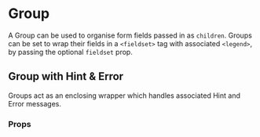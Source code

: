 
<Meta title='Group' component={Group} />

# Group

A Group can be used to organise form fields passed in as `children`.
Groups can be set to wrap their fields in a `<fieldset>` tag with 
associated `<legend>`, by passing the optional `fieldset` prop.

<Canvas>
  <Story name='Default'>
    <Group id='group' label='Basic Group' fieldset>
      <TextInput />
    </Group>
  </Story>
</Canvas>

## Group with Hint & Error 

Groups act as an enclosing wrapper which handles associated Hint and Error messages.

<Canvas>
  <Story name='With Hint and Error'>
    <Group 
      id='group' 
      label='Enter your address' 
      fieldset 
      hint='Addresses must be based in the UK' 
      error='Please enter a valid address'
    >
      <TextInput error/>
      <TextInput error/>
      <TextInput error/>
    </Group>
  </Story>
</Canvas>

### Props
<ArgsTable of={Group}/>
